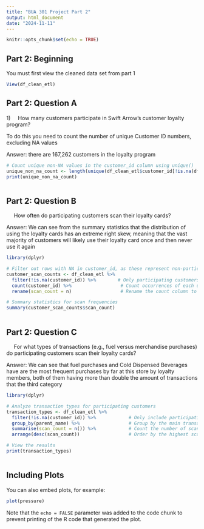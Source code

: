 ```yaml
---
title: "BUA 301 Project Part 2"
output: html_document
date: "2024-11-11"
---
```


```r
knitr::opts_chunk$set(echo = TRUE)
```

## Part 2: Beginning

You must first view the cleaned data set from part 1

```r
View(df_clean_etl)


```

## Part 2: Question A

1)     How many customers participate in Swift Arrow’s customer loyalty program?

To do this you need to count the number of unique Customer ID numbers, excluding NA values

Answer: there are 167,262 customers in the loyalty program

```r
# Count unique non-NA values in the customer_id column using unique()
unique_non_na_count <- length(unique(df_clean_etl$customer_id[!is.na(df_clean_etl$customer_id)]))
print(unique_non_na_count)



```

## Part 2: Question B

     How often do participating customers scan their loyalty cards?

Answer: We can see from the summary statistics that the distribution of using the loyalty cards has an extreme right skew, meaning that the vast majority of customers will likely use their loyalty card once and then never use it again

```r
library(dplyr)

# Filter out rows with NA in customer_id, as these represent non-participating customers
customer_scan_counts <- df_clean_etl %>%
  filter(!is.na(customer_id)) %>%        # Only participating customers
  count(customer_id) %>%                  # Count occurrences of each unique customer_id
  rename(scan_count = n)                  # Rename the count column to scan_count

# Summary statistics for scan frequencies
summary(customer_scan_counts$scan_count)



```

## Part 2: Question C

     For what types of transactions (e.g., fuel versus merchandise purchases) do participating customers scan their loyalty cards?

Answer: We can see that fuel purchases and Cold Dispensed Beverages have are the most frequent purchases by far at this store by loyalty members, both of them having more than double the amount of transactions that the third category

```r
library(dplyr)

# Analyze transaction types for participating customers
transaction_types <- df_clean_etl %>%
  filter(!is.na(customer_id)) %>%            # Only include participating customers
  group_by(parent_name) %>%                  # Group by the main transaction type 
  summarise(scan_count = n()) %>%            # Count the number of scans per transaction type
  arrange(desc(scan_count))                  # Order by the highest scan counts

# View the results
print(transaction_types)



```

## 

## Including Plots

You can also embed plots, for example:

```r
plot(pressure)
```

Note that the `echo = FALSE` parameter was added to the code chunk to prevent printing of the R code that generated the plot.
